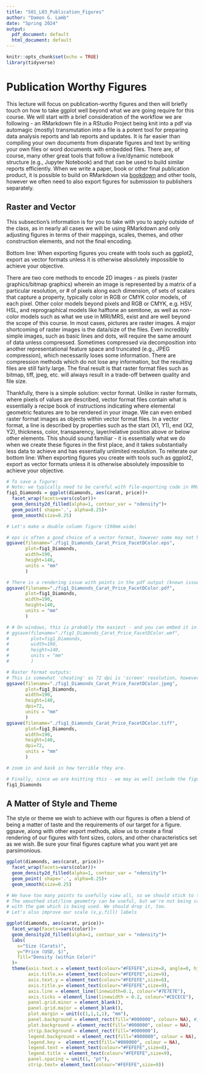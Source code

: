 ```yaml
---
title: "S01_L03_Publication_Figures"
author: "Damon G. Lamb"
date: "Spring 2024"
output:
  pdf_document: default
  html_document: default
---
```


```r
knitr::opts_chunk$set(echo = TRUE)
library(tidyverse)
```

# Publication Worthy Figures

This lecture will focus on publication-worthy figures and then will briefly touch on how to take ggplot well beyond what we are going require for this course. We will start with a brief consideration of the workflow we are following - an RMarkdown file in a RStudio Project being knit into a pdf via automagic (mostly) transmutation into a \LaTeX file is a potent tool for preparing data analysis reports and lab reports and updates. It is far easier than compiling your own documents from disparate figures and text by writing your own \LaTeX files or word documents with embedded files. There are, of course, many other great tools that follow a live/dynamic notebook structure (e.g., Jupyter Notebook) and that can be used to build similar reports efficiently. When we write a paper, book or other final publication product, it is possible to build on RMarkdown via [bookdown](https://www.bookdown.org/home/) and other tools, however we often need to also export figures for submission to publishers separately.

## Raster and Vector

This subsection's information is for you to take with you to apply outside of the class, as in nearly all cases we will be using RMarkdown and only adjusting figures in terms of their mappings, scales, themes, and other construction elements, and not the final encoding.

Bottom line: When exporting figures you create with tools such as ggplot2, export as vector formats unless it is otherwise absolutely impossible to achieve your objective.

There are two core methods to encode 2D images - as pixels (raster graphics/bitmap graphics) wherein an image is represented by a matrix of a particular resolution, or # of pixels along each dimension, of sets of scalars that capture a property, typically color in RGB or CMYK color models, of each pixel. Other color models beyond pixels and RGB or CMYK, e.g. HSV, HSL, and reprographical models like halftone an semitone, as well as non-color models such as what we use in MRI/MRS, exist and are well beyond the scope of this course. In most cases, pictures are raster images. A major shortcoming of raster images is the data/size of the files. Even incredibly simple images, such as basic lines and dots, will require the same amount of data unless compressed. Sometimes compressed via decomposition into another representational feature space and truncated (e.g., JPEG compression), which necessarily loses some information. There are compression methods which do not lose any information, but the resulting files are still fairly large. The final result is that raster format files such as bitmap, tiff, jpeg, etc. will always result in a trade-off between quality and file size.

Thankfully, there is a simple solution: vector format. Unlike in raster formats, where pixels of values are described, vector format files contain what is essentially a recipe book of instructions indicating where elemental geometric features are to be rendered in your image. We can even embed raster format images as objects within vector format files. In a vector format, a line is described by properties such as the start (X1, Y1), end (X2, Y2), thickness, color, transparency, layer/relative position above or below other elements. This should sound familiar - it is essentially what we do when we create these figures in the first place, and it takes substantially less data to achieve and has essentially unlimited resolution. 
To reiterate our bottom line: When exporting figures you create with tools such as ggplot2, export as vector formats unless it is otherwise absolutely impossible to achieve your objective.

```r
# To save a figure:
# Note: we typically need to be careful with file-exporting code in RMarkdown files.
fig1_Diamonds = ggplot(diamonds, aes(carat, price))+
  facet_wrap(facets=vars(color))+
  geom_density2d_filled(alpha=1, contour_var = "ndensity")+
  geom_point( shape='.', alpha=0.25)+
  geom_smooth(size=0.25)

# Let's make a double column figure (190mm wide)

# eps is often a good choice of a vector format, however some may not have the appropriate tools to use it thereafter (e.g., Adobe Illustrator). This is my typical choice of output file format.
ggsave(filename="./fig1_Diamonds_Carat_Price_FacetDColor.eps",
       plot=fig1_Diamonds,
       width=190,
       height=140,
       units = "mm"
       )

# There is a rendering issue with points in the pdf output (known issue)
ggsave(filename="./fig1_Diamonds_Carat_Price_FacetDColor.pdf",
       plot=fig1_Diamonds,
       width=190,
       height=140,
       units = "mm"
       )

# # On windows, this is probably the easiest - and you can embed it in a word document
# ggsave(filename="./fig1_Diamonds_Carat_Price_FacetDColor.wmf",
#        plot=fig1_Diamonds,
#        width=190,
#        height=140,
#        units = "mm"
#        )

# Raster format outputs:
# This is somewhat 'cheating' as 72 dpi is 'screen' resolution, however it illustrates the point
ggsave(filename="./fig1_Diamonds_Carat_Price_FacetDColor.jpeg",
       plot=fig1_Diamonds,
       width=190,
       height=140,
       dpi=72,
       units = "mm"
       )
ggsave(filename="./fig1_Diamonds_Carat_Price_FacetDColor.tiff",
       plot=fig1_Diamonds,
       width=190,
       height=140,
       dpi=72,
       units = "mm"
       )

# zoom in and bask in how terrible they are.

# Finally, since we are knitting this - we may as well include the figure in our knitted pdf:
fig1_Diamonds
```

## A Matter of Style and Theme

The style or theme we wish to achieve with our figures is often a blend of being a matter of taste and the requirements of our target for a figure. ggsave, along with other export methods, allow us to create a final rendering of our figures with font sizes, colors, and other characteristics set as we wish. Be sure your final figures capture what you want yet are parsimonious. 

```r
ggplot(diamonds, aes(carat, price))+
  facet_wrap(facets=vars(color))+
  geom_density2d_filled(alpha=1, contour_var = "ndensity")+
  geom_point( shape='.', alpha=0.25)+
  geom_smooth(size=0.25)

# We have too many points to usefully view all, so we should stick to the ndensity.
# The smoothed stat/line geometry can be useful, but we're not being careful
# with the gam which is being used. We should drop it, too.
# Let's also improve our scale (x,y,fill) labels

ggplot(diamonds, aes(carat, price))+
  facet_wrap(facets=vars(color))+
  geom_density2d_filled(alpha=1, contour_var = "ndensity")+
  labs(
    x="Size (Carats)",
    y="Price (USD, $)",
    fill="Density (within Color)"
  )+
  theme(axis.text.x = element_text(colour="#FEFEFE",size=8, angle=0, hjust = 1), 
        axis.title.x= element_text(colour="#FEFEFE",size=9),
        axis.text.y = element_text(colour="#FEFEFE",size=8), 
        axis.title.y= element_text(colour="#FEFEFE",size=9),
        axis.line = element_line(linewidth=0.1, colour="#7E7E7E"),
        axis.ticks = element_line(linewidth = 0.2, colour="#CECECE"),
        panel.grid.minor = element_blank(),
        panel.grid.major = element_blank(),
        plot.margin = unit(c(1,1,1,1), "mm"),
        panel.background = element_rect(fill="#000000", colour= NA), #,"colour = #000000", size=1, linetype=1
        plot.background = element_rect(fill="#000000", colour = NA),
        strip.background = element_rect(fill="#000000"),
        legend.background = element_rect(fill="#000000", colour = NA),
        legend.key =  element_rect(fill="#000000", colour = NA),
        legend.text = element_text(colour="#FEFEFE",size=8),
        legend.title = element_text(colour="#FEFEFE",size=9),
        panel.spacing = unit(1, "pt"),
        strip.text= element_text(colour="#FEFEFE",size=9))
  

```


